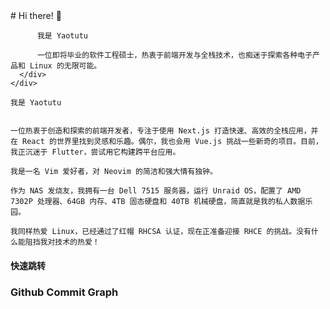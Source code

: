 
<BaseLayout title="Home">
  <BaseCard title="Home">
    <div class="flex">
      <div class="p-6">
          # Hi there! 👋

          我是 Yaotutu

          一位即将毕业的软件工程硕士，热衷于前端开发与全栈技术，也痴迷于探索各种电子产品和 Linux 的无限可能。
      </div>
    </div>

  </BaseCard>

  <BaseCard title="Home" image="/index_day.jpg">




    我是 Yaotutu


    一位热衷于创造和探索的前端开发者，专注于使用 Next.js 打造快速、高效的全栈应用，并在 React 的世界里找到灵感和乐趣。偶尔，我也会用 Vue.js 挑战一些新奇的项目。目前，我正沉迷于 Flutter，尝试用它构建跨平台应用。

    我是一名 Vim 爱好者，对 Neovim 的简洁和强大情有独钟。

    作为 NAS 发烧友，我拥有一台 Dell 7515 服务器，运行 Unraid OS，配置了 AMD 7302P 处理器、64GB 内存、4TB 固态硬盘和 40TB 机械硬盘，简直就是我的私人数据乐园。

    我同样热爱 Linux，已经通过了红帽 RHCSA 认证，现在正准备迎接 RHCE 的挑战。没有什么能阻挡我对技术的热爱！


#### 快速跳转

<LinkCard
  title="开源项目"
  desc="我的开源项目！"
  url="/project"
/>

<LinkCard
  title="博客文章"
  desc="我的博客文章！"
  url="/blog"
/>

### Github Commit Graph

  </BaseCard>
</BaseLayout>
